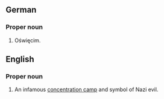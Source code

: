 ==German==
===Proper noun===
#Oświęcim.

{{wikipedia}}
==English==
===Proper noun===
{{en-proper noun}}
#An infamous [[concentration camp]] and symbol of Nazi evil.